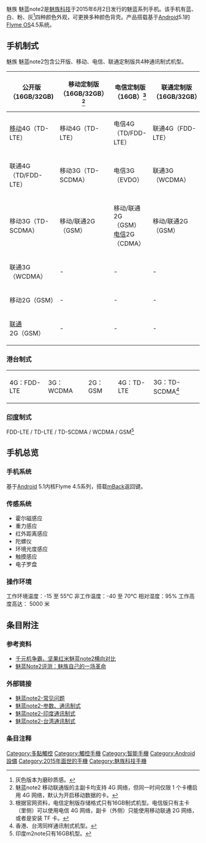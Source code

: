 {{Infobox Mobile
| name = 魅族 魅蓝note2
| image =
| manufacturer = [[魅族|魅族]]
| available =2015年6月2日<br>
| screen = 5.5 英寸（New Mode2）[[多点触控|多点触控]] 1980×1080[[分辨率|分辨率]] 1300百万[[像素|像素]]每[[英寸|英寸]][[PPI|PPI]]
| camera = 前置500万背照式、1080p(1920×1080) 30帧/秒摄录；后置1300万[[像素|像素]]背照式、4K(3840×2160) 30帧/秒摄录
| interior_memory = 16GB/32GB（电信定制版仅16GB）
| memory = 2GB LPDDR3 800MHz[[双通道|双通道]] 
| networks = [[GSM|GSM]]/[[GPRS|GPRS]]/[[EDGE|EDGE]]/[[WCDMA|WCDMA]]/[[HSPA+|HSPA+]]/[[TD-SCDMA|TD-SCDMA]]/[[TD-LTE|TD-LTE]]/FDD-LTE（TD版把对WCDMA制式支持的部分屏蔽，W版把对TD-SCDMA制式支持的部分屏蔽）
| battery = 3100[[mAh|mAh]]内置[[锂离子电池|锂离子电池]]
| connectivity = [[WIFI|WIFI]] / [[WAPI|WAPI]]（802.11 b/g/n/ac），支持WLAN Direct、[[Miracast|Miracast]]、[[Bluetooth|Bluetooth]] 4.0、[[OTG|OTG]]、[[BLE|BLE]]
| size = 150.9x55.2mm
| form = 直板式
| weight = 149 [[克|克]] 
| music = 支持FLAC、APE、AAC、MKA、OGG、MP3、MIDI、M4A、AMR、WAV 等 
| cpu = MTK MT6753 
| os = [[Flyme_OS|Flyme OS]],flyme 4
| predecessor = [[魅族_魅蓝note|魅族 魅蓝note]]
}}
魅族 魅蓝note2是[[魅族科技|魅族科技]]于2015年6月2日发行的魅蓝系列手机。该手机有蓝、白、粉、灰<ref>灰色版本为磨砂质感。</ref>四种颜色外观，可更换多种颜色背壳。产品搭载基于[[Android|Android]]5.1的[[Flyme_OS|Flyme OS]]4.5系统。
== 手机制式 ==
魅族 魅蓝note2包含公开版、移动、电信、联通定制版共4种通讯制式机型。
{| class="wikitable"
|-
! 公开版（16GB/32GB) !! 移动定制版（16GB/32GB）<ref>魅蓝note2 移动联通版的主副卡均支持 4G 网络，但同一时间仅限 1 个卡槽启用 4G 网络，默认为开启移动数据的卡。</ref>!! 电信定制版（16GB）<ref>根据官网资料，电信定制版存储格式只有16GB制式机型。电信版只有主卡（里侧）可以使用电信 4G 网络，副卡（外侧）只能使用移动联通 2G 网络，或者是安装 TF 卡。</ref>!! 联通定制版（16GB/32GB）
|-
| [[移动|移动]]4G（TD-LTE） || 移动4G（TD-LTE） || 电信4G（TD/FDD-LTE） || 联通4G（FDD-LTE）
|-
| 联通4G（TD/FDD-LTE）|| 移动3G（TD-SCDMA）|| 电信3G（EVDO） || 联通3G（WCDMA）
|-
| 移动3G（TD-SCDMA）|| 移动/联通2G（GSM） || 移动/联通2G（GSM） [[电信|电信]]2G（CDMA） || 移动/联通2G（GSM）
|-
| 联通3G（WCDMA）|| - || - || -
|-
| 移动2G（GSM） || - || -|| -
|-
|[[联通|联通]]2G（GSM）|| - || - || -
|}
=== 港台制式 ===
{| class="wikitable"
|-
| 4G：FDD-LTE || 3G：WCDMA || 2G：GSM|| 4G：TD-LTE || 3G：TD-SCDMA<ref>香港、台湾同样通讯制式机型。</ref>
|}
=== [[印度|印度]]制式 ===
FDD-LTE / TD-LTE / TD-SCDMA / WCDMA / GSM<ref>印度m2note只有16GB机型。</ref>

== 手机总览 ==
=== 手机系统 ===
基于[[Android|Android]] 5.1内核Flyme 4.5系列，搭载[[mBack|mBack]]返回键。
=== 传感系统 ===
*霍尔磁感应
*重力感应
*红外距离感应
*陀螺仪
*环境光度感应
*触摸感应
*电子罗盘
=== 操作环境 ===
工作环境温度：-15 至 55℃
非工作温度：-40 至 70℃
相对湿度：95%
工作高度高达： 5000 米

== 条目附注 ==
=== 参考资料 ===
*[http://bbs.meizu.cn/viewthread.php?tid=5722486&highlight=%E9%AD%85%E8%93%9Dnote2%E8%AF%84%E6%B5%8B 千元机争霸，坚果红米魅蓝note2横向对比]
*[http://bbs.meizu.cn/viewthread.php?tid=5620610&highlight=%E9%AD%85%E8%93%9Dnote2%E8%AF%84%E6%B5%8B 魅蓝Note2评测：魅族自己的一场革命]
=== 外部链接 ===
*[http://store.meizu.com/item/meilan_note2.html?rc=lc 魅蓝note2-常见问题]
*[http://www.meizu.com/products/meilannote2/spec.html 魅蓝note2-参数、通讯制式]
*[http://www.meizu.com/in/products/m2note/spec.html  魅蓝note2-印度通讯制式]
*[https://web.archive.org/web/20160827150613/http://www.meizu.com/tw/products/m2note/spec.html  魅蓝note2-台湾通讯制式]
=== 条目注释 ===
<references />






[[Category:多點觸控|Category:多點觸控]]
[[Category:觸控手機|Category:觸控手機]]
[[Category:智能手機|Category:智能手機]]
[[Category:Android設備|Category:Android設備]]
[[Category:2015年面世的手機|Category:2015年面世的手機]]
[[Category:魅族科技手機|Category:魅族科技手機]]

{{魅族科技}}